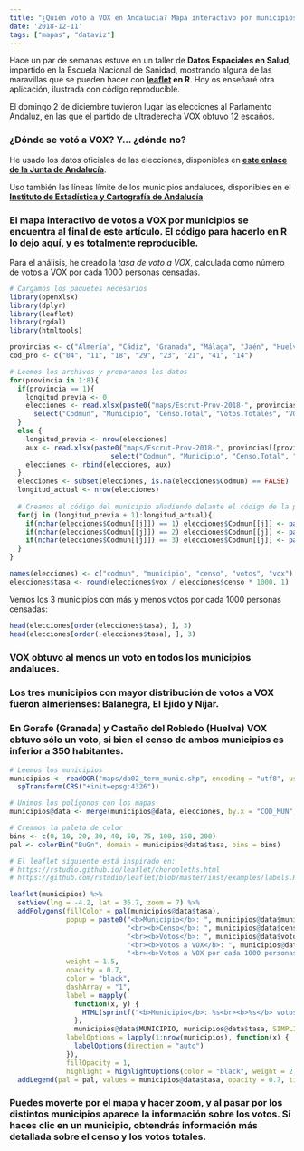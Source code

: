 ---
title: "¿Quién votó a VOX en Andalucía? Mapa interactivo por municipios"
date: '2018-12-11'
tags: ["mapas", "dataviz"]
---

Hace un par de semanas estuve en un taller de **Datos Espaciales en Salud**, impartido en la Escuela Nacional de Sanidad, mostrando alguna de las maravillas que se pueden hacer con **[leaflet](https://leafletjs.com) en R**. Hoy os enseñaré otra aplicación, ilustrada con código reproducible.

El domingo 2 de diciembre tuvieron lugar las elecciones al Parlamento Andaluz, en las que el partido de ultraderecha VOX obtuvo 12 escaños.

### ¿Dónde se votó a VOX? Y... ¿dónde no?

He usado los datos oficiales de las elecciones, disponibles en **[este enlace de la Junta de Andalucía](https://www.resultadoseleccionesparlamentoandalucia2018.es/Inicio)**.

Uso también las líneas límite de los municipios andaluces, disponibles en el **[Instituto de Estadística y Cartografía de Andalucía](https://www.juntadeandalucia.es/institutodeestadisticaycartografia)**.

### El mapa interactivo de votos a VOX por municipios se encuentra al final de este artículo. El código para hacerlo en R lo dejo aquí, y es totalmente reproducible.

Para el análisis, he creado la *tasa de voto a VOX*, calculada como número de votos a VOX por cada 1000 personas censadas.

```{r, warning=FALSE, error=FALSE, message=FALSE}
# Cargamos los paquetes necesarios
library(openxlsx)
library(dplyr)
library(leaflet)
library(rgdal)
library(htmltools)
```


```{r}
provincias <- c("Almería", "Cádiz", "Granada", "Málaga", "Jaén", "Huelva", "Sevilla", "Córdoba")
cod_pro <- c("04", "11", "18", "29", "23", "21", "41", "14")

# Leemos los archivos y preparamos los datos
for(provincia in 1:8){
  if(provincia == 1){
    longitud_previa <- 0
    elecciones <- read.xlsx(paste0("maps/Escrut-Prov-2018-", provincias[[provincia]], ".xlsx"), sheet = "Municipios", colNames = TRUE) %>%
      select("Codmun", "Municipio", "Censo.Total", "Votos.Totales", "VOX")
  }
  else {
    longitud_previa <- nrow(elecciones)
    aux <- read.xlsx(paste0("maps/Escrut-Prov-2018-", provincias[[provincia]], ".xlsx"), sheet = "Municipios", colNames = TRUE) %>%
                         select("Codmun", "Municipio", "Censo.Total", "Votos.Totales", "VOX")
    elecciones <- rbind(elecciones, aux)              
  }
  elecciones <- subset(elecciones, is.na(elecciones$Codmun) == FALSE)
  longitud_actual <- nrow(elecciones)
  
  # Creamos el código del municipio añadiendo delante el código de la provincia
  for(j in (longitud_previa + 1):longitud_actual){
    if(nchar(elecciones$Codmun[[j]]) == 1) elecciones$Codmun[[j]] <- paste0(cod_pro[[provincia]], "00",  elecciones$Codmun[[j]])
    if(nchar(elecciones$Codmun[[j]]) == 2) elecciones$Codmun[[j]] <- paste0(cod_pro[[provincia]], "0" ,  elecciones$Codmun[[j]])
    if(nchar(elecciones$Codmun[[j]]) == 3) elecciones$Codmun[[j]] <- paste0(cod_pro[[provincia]],        elecciones$Codmun[[j]])
  }
}

names(elecciones) <- c("codmun", "municipio", "censo", "votos", "vox")
elecciones$tasa <- round(elecciones$vox / elecciones$censo * 1000, 1)
```

Vemos los 3 municipios con más y menos votos por cada 1000 personas censadas:
```{r}
head(elecciones[order(elecciones$tasa), ], 3)
head(elecciones[order(-elecciones$tasa), ], 3)
```

### VOX obtuvo al menos un voto en todos los municipios andaluces.

### Los tres municipios con mayor distribución de votos a VOX fueron almerienses: Balanegra, El Ejido y Níjar.

### En Gorafe (Granada) y Castaño del Robledo (Huelva) VOX obtuvo sólo un voto, si bien el censo de ambos municipios es inferior a 350 habitantes.

```{r, echo = T, results = 'hide'}
# Leemos los municipios
municipios <- readOGR("maps/da02_term_munic.shp", encoding = "utf8", use_iconv = TRUE) %>%
  spTransform(CRS("+init=epsg:4326"))
```

```{r}
# Unimos los polígonos con los mapas
municipios@data <- merge(municipios@data, elecciones, by.x = "COD_MUN", by.y = "codmun")

# Creamos la paleta de color
bins <- c(0, 10, 20, 30, 40, 50, 75, 100, 150, 200)
pal <- colorBin("BuGn", domain = municipios@data$tasa, bins = bins)

# El leaflet siguiente está inspirado en:
# https://rstudio.github.io/leaflet/choropleths.html
# https://github.com/rstudio/leaflet/blob/master/inst/examples/labels.R

leaflet(municipios) %>%
  setView(lng = -4.2, lat = 36.7, zoom = 7) %>%
  addPolygons(fillColor = pal(municipios@data$tasa),
              popup = paste0("<b>Municipio</b>: ", municipios@data$municipio,
                             "<br><b>Censo</b>: ", municipios@data$censo,
                             "<br><b>Votos</b>: ", municipios@data$votos,
                             "<br><b>Votos a VOX</b>: ", municipios@data$vox,
                             "<br><b>Votos a VOX por cada 1000 personas censadas</b>: ", municipios@data$tasa),
              weight = 1.5,
              opacity = 0.7,
              color = "black",
              dashArray = "1",
              label = mapply(
                function(x, y) {
                  HTML(sprintf("<b>Municipio</b>: %s<br><b>%s</b> votos a VOX por cada 1000 personas censadas<br><em>Haz clic para obtener más información</em>", htmlEscape(x), htmlEscape(y)))
                },
                municipios@data$MUNICIPIO, municipios@data$tasa, SIMPLIFY = F),
              labelOptions = lapply(1:nrow(municipios), function(x) {
                labelOptions(direction = "auto")
              }),
              fillOpacity = 1,
              highlight = highlightOptions(color = "black", weight = 2, dashArray = 2, fillOpacity = 0.7)) %>%
  addLegend(pal = pal, values = municipios@data$tasa, opacity = 0.7, title = "Votos a VOX por cada <br>1.000 personas censadas", position = "bottomright")
```

### Puedes moverte por el mapa y hacer zoom, y al pasar por los distintos municipios aparece la información sobre los votos. Si haces clic en un municipio, obtendrás información más detallada sobre el censo y los votos totales.